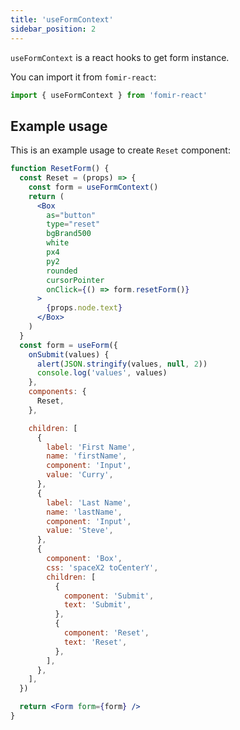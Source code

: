 ```yaml
---
title: 'useFormContext'
sidebar_position: 2
---
```


`useFormContext` is a react hooks to get form instance.

You can import it from `fomir-react`:

```jsx
import { useFormContext } from 'fomir-react'
```

## Example usage

This is an example usage to create `Reset` component:

```jsx live
function ResetForm() {
  const Reset = (props) => {
    const form = useFormContext()
    return (
      <Box
        as="button"
        type="reset"
        bgBrand500
        white
        px4
        py2
        rounded
        cursorPointer
        onClick={() => form.resetForm()}
      >
        {props.node.text}
      </Box>
    )
  }
  const form = useForm({
    onSubmit(values) {
      alert(JSON.stringify(values, null, 2))
      console.log('values', values)
    },
    components: {
      Reset,
    },

    children: [
      {
        label: 'First Name',
        name: 'firstName',
        component: 'Input',
        value: 'Curry',
      },
      {
        label: 'Last Name',
        name: 'lastName',
        component: 'Input',
        value: 'Steve',
      },
      {
        component: 'Box',
        css: 'spaceX2 toCenterY',
        children: [
          {
            component: 'Submit',
            text: 'Submit',
          },
          {
            component: 'Reset',
            text: 'Reset',
          },
        ],
      },
    ],
  })

  return <Form form={form} />
}
```
